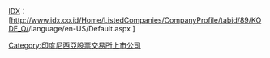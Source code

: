 [[印尼證券交易所|IDX]]：[http://www.idx.co.id/Home/ListedCompanies/CompanyProfile/tabid/89/KODE_Q/{{{1}}}/language/en-US/Default.aspx '''{{{1}}}''']<includeonly>[[Category:印度尼西亞股票交易所上市公司]]</includeonly><noinclude>
[[Category:股票代码模板|{{PAGENAME}}]]

</noinclude>